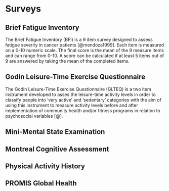 # Surveys {#Appendix-Surveys}

## Brief Fatigue Inventory {#Appendix-Surveys-bfi}

The Brief Fatigue Inventory (BFI) is a 9 item survey designed to assess fatigue severity in cancer patients [@mendoza1999]. Each item is measured on a 0-10 numeric scale. The final score is the mean of the 9 measure items and can range from 0-10. A score can be calculated if at least 5 items out of 9 are answered by taking the mean of the completed items. 

## Godin Leisure-Time Exercise Questionnaire {#Appendix-Surveys-glteq}

The Godin Leisure-Time Exercise Questionnaire (GLTEQ) is a two item instrument developed to asses the leisure-time activity levels in order to classify people into 'very active' and 'sedentary' categories with the aim of using this instrument to measure activity levels before and after implementation of community health and/or fitness programs in relation to psychosocial variables [@]. 

## Mini-Mental State Examination {#Appendix-Surveys-mmse}

## Montreal Cognitive Assessment {#Appendix-Surveys-moca}

## Physical Activity History {#Appendix-Surveys-pah}

## PROMIS Global Health  {#Appendix-Surveys-promis}

